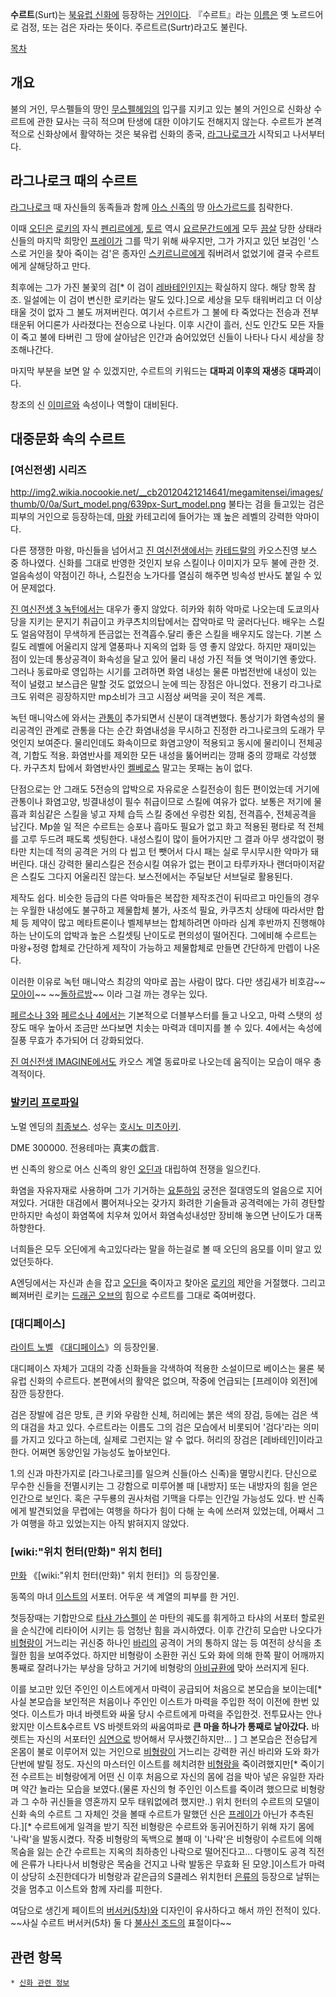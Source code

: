 '''수르트'''(Surt)는 [[북유럽 신화]]에 등장하는 [[거인]]이다. 『수르트』라는 [[이름]]은 옛 노르드어로 검정, 또는 검은 자라는 뜻이다. 주르트르(Surtr)라고도 불린다.

[[목차]]
== 개요 ==
불의 거인, 무스펠들의 땅인 [[무스펠헤임]]의 입구를 지키고 있는 불의 거인으로 신화상 수르트에 관한 묘사는 극히 적으며 탄생에 대한 이야기도 전해지지 않는다. 수르트가 본격적으로 신화상에서 활약하는 것은 북유럽 신화의 종국, [[라그나로크]]가 시작되고 나서부터다.

== 라그나로크 때의 수르트 ==
[[라그나로크]] 때 자신들의 동족들과 함께 [[아스 신족]]의 땅 [[아스가르드]]를 침략한다. 

이때 [[오딘]]은 [[로키]]의 자식 [[펜리르]]에게, [[토르]] 역시 [[요르문간드]]에게  모두 [[끔살]] 당한 상태라 신들의 마지막 희망인 [[프레이]]가 그를 막기 위해 싸우지만, 그가 가지고 있던 보검인 '스스로 거인을 찾아 죽이는 검'은 종자인 [[스키르니르]]에게 줘버려서 없었기에 결국 수르트에게 살해당하고 만다. 

최후에는 그가 가진 불꽃의 검[* 이 검이 [[레바테인]]인지는 확실하지 않다. 해당 항목 참조. 일설에는 이 검이 변신한 로키라는 말도 있다.]으로 세상을 모두 태워버리고 더 이상 태울 것이 없자 그 불도 꺼져버린다. 여기서 수르트가 그 불에 타 죽었다는 전승과 전부 태운뒤 어디론가 사라졌다는 전승으로 나뉜다. 이후 시간이 흘러, 신도 인간도 모든 자들이 죽고 불에 타버린 그 땅에 살아남은 인간과 숨어있었던 신들이 나타나 다시 세상을 창조해나간다.

마지막 부분을 보면 알 수 있겠지만, 수르트의 키워드는 '''대파괴 이후의 재생'''중 '''대파괴'''이다.

창조의 신 [[이미르]]와 속성이나 역할이 대비된다.

== 대중문화 속의 수르트 ==
=== [여신전생] 시리즈 ===
http://img2.wikia.nocookie.net/__cb20120421214641/megamitensei/images/thumb/0/0a/Surt_model.png/639px-Surt_model.png
불타는 검을 들고있는 검은 피부의 거인으로 등장하는데, [[마왕]] 카테고리에 들어가는 꽤 높은 레벨의 강력한 악마이다. 

다른 쟁쟁한 마왕, 마신들을 넘어서고 [[진 여신전생]]에서는 [[카테드랄]]의 카오스진영 보스 중 하나였다. 신화를 그대로 반영한 것인지 보유 스킬이나 이미지가 모두 불에 관한 것. 얼음속성이 약점이긴 하나, 스킬전승 노가다를 열심히 해주면 빙속성 반사도 붙일 수 있어 문제없다. 

[[진 여신전생 3 녹턴]]에서는 대우가 좋지 않았다. 히카와 휘하 악마로 나오는데 도쿄의사당을 지키는 문지기 취급이고 카쿠츠치의탑에서는 잡악마로 막 굴러다닌다. 배우는 스킬도 얼음약점이 무색하게 뜬금없는 전격흡수.달리 좋은 스킬을 배우지도 않는다. 기본 스킬도 레벨에 어울리지 않게 열풍파나 지옥의 업화 등 영 좋지 않았다. 하지만 재미있는 점이 있는데 통상공격이 화속성을 달고 있어 물리 내성 가진 적들 엿 먹이기엔 좋았다. 그러나 동료마로 영입하는 시기를 고려하면 화염 내성는 물론 마법전반에 내성이 있는 적이 널렸고 보스급은 말할 것도 없었으니 눈에 띄는 장점은 아니었다. 전용기 라그나로크도 위력은 굉장하지만 mp소비가 크고 시점상 써먹을 곳이 적은 계륵.

녹턴 매니악스에 와서는 [[관통]]이 추가되면서 신분이 대격변했다. 통상기가 화염속성의 물리공격인 관계로 관통을 다는 순간 화염내성을 무시하고 진정한 라그나로크의 도래가 무엇인지 보여준다. 물리인데도 화속이므로 화염고양이 적용되고 동시에 물리이니 전체공격, 기합도 적용. 화염반사를 제외한 모든 내성을 뚫어버리는 깡패 중의 깡패로 각성했다. 카구츠치 탑에서 화염반사인 [[켈베로스]] 말고는 못패는 놈이 없다.

단점으로는 안 그래도 5전승의 압박으로 자유로운 스킬전승이 힘든 편이었는데 거기에 관통이나 화염고양, 빙결내성이 필수 취급이므로 스킬에 여유가 없다. 보통은 저기에 물흡과 회심같은 스킬을 넣고 자체 습득 스킬 중에선 우렁찬 외침, 전격흡수, 전체공격을 남긴다. Mp쓸 일 적은 수르트는 승포나 흡마도 필요가 없고 화고 적용된 평타로 적 전체를 고루 두드려 패도록 셋팅한다. 내성스킬이 많이 들어가지만 그 결과 아무 생각없이 평타만 치는데 적의 공격은 거의 다 씹고 턴 뺏어서 다시 패는 실로 무시무시한 악마가 돼버린다. 대신 강력한 물리스킬은 전승시킬 여유가 없는 편이고 타루카자나 랜더마이저같은 스킬도 그다지 어울리진 않는다. 보스전에서는 주딜보단 서브딜로 활용된다.

제작도 쉽다. 비슷한 등급의 다른 악마들은 복잡한 제작조건이 뒤따르고 마인들의 경우는 우월한 내성에도 불구하고 제물합체 불가, 사조석 필요, 카쿠츠치 상태에 따라서만 합체 등 제약이 많고 메타트론이나 벨제부브는 합체하려면 아마라 심계 후반까지 진행해야 하는 난이도의 압박과 높은 스킬셋팅 난이도로 편의성이 떨어진다. 그에비해 수르트는 마왕+정령 합체로 간단하게 제작이 가능하고 제물합체로 만들면 간단하게 만렙이 나온다.

이러한 이유로 녹턴 매니악스 최강의 악마로 꼽는 사람이 많다. 다만 생김새가 비호감~~[[모아이]]~~ ~~[[돌하르방]]~~ 이라 그걸 까는 경우는 있다.

[[페르소나 3]]와 [[페르소나 4]]에서는 기본적으로 더블부스터를 들고 나오고, 마력 스탯의 성장도 매우 높아서 조금만 쓰다보면 치솟는 마력과 데미지를 볼 수 있다. 4에서는 속성에 질풍 무효가 추가되어 더 강화되었다.

[[진 여신전생 IMAGINE]]에서도 카오스 계열 동료마로 나오는데 움직이는 모습이 매우 충격적이다.

=== [[발키리 프로파일]] ===
노멀 엔딩의 [[최종보스]]. 성우는 [[호시노 미츠아키]].

DME 300000. 전용테마는 真実の戯言.

번 신족의 왕으로 어스 신족의 왕인 [[오딘]]과 대립하여 전쟁을 일으킨다.

화염을 자유자재로 사용하며 그가 기거하는 [[요툰하임]] 궁전은 절대영도의 얼음으로 지어져있다.
{{{#!html
<iframe width="420" height="315" src="http://www.youtube.com/embed/zg4GwEvCd8k" frameborder="0" allowfullscreen></iframe>
}}}
거대한 대검에서 뿜어져나오는 갖가지 화려한 기술들과 공격력에는 가히 경탄할 만하지만 속성이 화염쪽에 치우쳐 있어서 화염속성내성만 장비해 놓으면 난이도가 대폭 하향한다.

너희들은 모두 오딘에게 속고있다라는 말을 하는걸로 볼 때 오딘의 음모를 이미 알고 있었던듯하다.

A엔딩에서는 자신과 손을 잡고 [[오딘]]을 죽이자고 찾아온 [[로키]]의 제안을 거절했다. 그리고 삐져버린 로키는 [[드래곤 오브]]의 힘으로 수르트를 그대로 죽여버렸다.

=== [대디페이스] ===
[[라이트 노벨]] 《[[대디페이스]]》의 등장인물.

대디페이스 자체가 고대의 각종 신화들을 각색하여 적용한 소설이므로 베이스는 물론 북유럽 신화의 수르트다. 본편에서의 활약은 없으며, 작중에 언급되는 [프레이야 외전]에 잠깐 등장한다.

검은 장발에 검은 망토, 큰 키와 우람한 신체, 허리에는 붉은 색의 장검, 등에는 검은 색의 대검을 차고 있다. 수르트라는 이름도 그의 검은 모습에서 비롯되어 '검다'라는 의미를 가지고 있다고 하는데, 실제로 그런지는 알 수 없다. 허리의 장검은 [레바테인]이라고 한다. 어쩌면 동양인일 가능성도 높아보인다.

1.의 신과 마찬가지로 [라그나로크]를 일으켜 신들(아스 신족)을 멸망시킨다. 단신으로 무수한 신들을 전멸시키는 그 강함으로 미루어볼 때 [내방자] 또는 내방자의 힘을 얻은 인간으로 보인다. 혹은 구두룡의 권사처럼 기맥을 다루는 인간일 가능성도 있다. 반 신족에게 발견되었을 무렵에는 여행을 하다가 힘이 다해 눈 속에 쓰러져 있었는데, 어째서 그가 여행을 하고 있었는지는 아직 밝혀지지 않았다.

=== [wiki:"위치 헌터(만화)" 위치 헌터] ===
[[만화]] 《[wiki:"위치 헌터(만화)" 위치 헌터]》의 등장인물.

동쪽의 마녀 [[이스트]]의 서포터. 어두운 색 계열의 피부를 한 거인.

첫등장때는 기합만으로 [[타샤 가스펠]]이 쏜 마탄의 궤도를 휘게하고 타샤의 서포터 할로윈을 순식간에 리타이어 시키는 등 엄청난 힘을 과시하였다.
이후 간간히 모습만 나오다가 [[비형랑]]이 거느리는 귀신중 하나인 [[바리]]의 공격이 거의 통하지 않는 등 여전히 상식을 초월한 힘을 보여주었다. 하지만 비형랑이 소환한 귀신 도와 화에 의해 한쪽 팔이 어깨까지 통째로 잘려나가는 부상을 당하고 거기에 비형랑의 [[아비규환]]에 맞아 쓰러지게 된다.

이를 보고만 있던 주인인 이스트에게서 마력이 공급되어 처음으로 본모습을 보이는데[* 사실 본모습을 보인적은 처음이나 주인인 이스트가 마력을 주입한 적이 이전에 한번 있엇다. 이스트가 마녀 바렛트와 싸울 당시 수르트에게 마력을 주입한것. 전투묘사는 안나왔지만 이스트&수르트 VS 바렛트와의 싸움여파로 '''큰 마을 하나가 통째로 날아갔다.''' 바렛트는 자신의 서포터인 [[심연]]으로 방어해서 무사했긴하지만... ] 그 본모습은 전승답게 온몸이 불로 이루어저 있는 거인으로 [[비형랑]]이 거느리는 강력한 귀신 바리와 도와 화가 단번에 발릴 정도. 자신의 마스터인 이스트를 헤치려한 [[비형랑]]을 죽이려했지만[* 죽이기 전 수르트는 비형랑에게 어떤 신 이후 처음으로 자신의 몸에 검을 박아 넣은 유일한 자라며 약간 놀라는 모습을 보였다.(물론 자신의 형 주인인 이스트를 죽이려 했으므로 비형랑과 그 수하 귀신들을 영혼까지 모두 태워없에려 했지만..) 위치 헌터의 수르트의 모델이 신화 속의 수르트 그 자체인 것을 볼때 수르트가 말했던 신은 [[프레이]]가 아닌가 추측된다.][* 수르트에게 일격을 받기 직전 비형랑은 수르트와 동귀어진하기 위해 자기 몸에 '나락'을 발동시켰다. 작중 비형랑의 독백으로 볼때 이 '나락'은 비형랑이 수르트에 의해 목숨을 잃는 순간 수르트는 지옥의 최하층인 나락으로 떨어진다고... 다행이도 공격 직전에 은류가 나타나서 비형랑은 목숨을 건지고 나락 발동은 무효화 된 모양.]이스트가 마력이 상당히 소진한데다가 비형랑과 같은급의 S클레스 위치헌터 [[은류]]의 등장으로 날뛰는 것을 멈추고 이스트와 함께 자리를 피한다.

여담으로 생긴게 페이트의 [[버서커(5차)]]와 디자인이 유사하다고 해서 까인 전적이 있다. ~~사실 수르트 버서커(5차) 둘 다 [[불사신 조드]]의 표절이다~~

== 관련 항목 ==
 * [[신화 관련 정보]]
